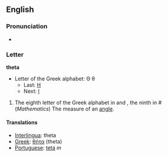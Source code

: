==English==
===Pronunciation===
*{{audio|en-us-theta.ogg|Audio (US)}}

===Letter===
'''theta'''
*Letter of the Greek alphabet: &#920; &#952;
**Last: [[eta|&#919;]]
**Next: [[iota|&#921;]]

# The eighth letter of the Greek alphabet in and , the ninth in # (''Mathematics'') The measure of an [[angle]].

==== Translations ====
*[[Interlingua]]: theta
*[[Greek]]: [[θήτα]] (theta)
*[[Portuguese]]: [[teta]] ''m''